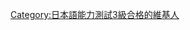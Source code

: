 {{User JLPT|3}}<includeonly>[[Category:日本語能力測試3級合格的維基人|{{PAGENAME}}]]</includeonly><noinclude>
[[Category:日本語能力測試3級合格的維基人]]
</noinclude>